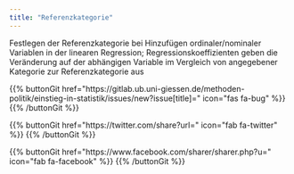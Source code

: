 ```yaml
---
title: "Referenzkategorie"
---
```


Festlegen der Referenzkategorie bei Hinzufügen ordinaler/nominaler Variablen in der linearen Regression; Regressionskoeffizienten geben die Veränderung auf der abhängigen Variable im Vergleich von angegebener Kategorie zur Referenzkategorie aus

{{% buttonGit href=\"https\:\/\/gitlab.ub.uni-giessen.de\/methoden-politik\/einstieg-in-statistik\/issues\/new?issue[title]=\" icon=\"fas fa-bug\" %}} {{% /buttonGit %}} 

{{% buttonGit href=\"https\:\/\/twitter.com\/share?url=\" icon=\"fab fa-twitter\" %}} {{% /buttonGit %}}

{{% buttonGit href=\"https\:\/\/www.facebook.com\/sharer\/sharer.php?u=\" icon=\"fab fa-facebook\" %}} {{% /buttonGit %}}
